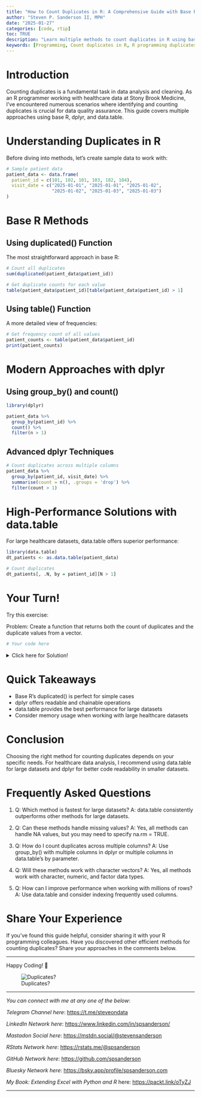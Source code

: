 ```yaml
---
title: "How to Count Duplicates in R: A Comprehensive Guide with Base R, dplyr, and data.table Examples"
author: "Steven P. Sanderson II, MPH"
date: "2025-01-27"
categories: [code, rtip]
toc: TRUE
description: "Learn multiple methods to count duplicates in R using base R, dplyr, and data.table. Includes practical examples, performance tips, and best practices for efficient duplicate detection."
keywords: [Programming, Count duplicates in R, R programming duplicates, R data analysis, R data cleaning, R duplicate detection, dplyr count duplicates, data.table duplicate counting, base R duplicate functions, identify duplicates in R, R unique values, How to count duplicates in R using dplyr, Efficient methods for counting duplicates in large datasets in R, Step-by-step guide to finding duplicate values in R, Comparing base R and data.table for duplicate detection, Best practices for handling duplicates in R data frames]
---
```


# Introduction

Counting duplicates is a fundamental task in data analysis and cleaning. As an R programmer working with healthcare data at Stony Brook Medicine, I've encountered numerous scenarios where identifying and counting duplicates is crucial for data quality assurance. This guide covers multiple approaches using base R, dplyr, and data.table.

# Understanding Duplicates in R

Before diving into methods, let's create sample data to work with:

```r
# Sample patient data
patient_data <- data.frame(
  patient_id = c(101, 102, 101, 103, 102, 104),
  visit_date = c("2025-01-01", "2025-01-01", "2025-01-02", 
                 "2025-01-02", "2025-01-03", "2025-01-03")
)
```

# Base R Methods

## Using duplicated() Function

The most straightforward approach in base R:

```r
# Count all duplicates
sum(duplicated(patient_data$patient_id))

# Get duplicate counts for each value
table(patient_data$patient_id)[table(patient_data$patient_id) > 1]
```

## Using table() Function

A more detailed view of frequencies:

```r
# Get frequency count of all values
patient_counts <- table(patient_data$patient_id)
print(patient_counts)
```

# Modern Approaches with dplyr

## Using group_by() and count()

```r
library(dplyr)

patient_data %>%
  group_by(patient_id) %>%
  count() %>%
  filter(n > 1)
```

## Advanced dplyr Techniques

```r
# Count duplicates across multiple columns
patient_data %>%
  group_by(patient_id, visit_date) %>%
  summarise(count = n(), .groups = 'drop') %>%
  filter(count > 1)
```

# High-Performance Solutions with data.table

For large healthcare datasets, data.table offers superior performance:

```r
library(data.table)
dt_patients <- as.data.table(patient_data)

# Count duplicates
dt_patients[, .N, by = patient_id][N > 1]
```

# Your Turn!

Try this exercise:

Problem: Create a function that returns both the count of duplicates and the duplicate values from a vector.

``` r
# Your code here
```

<details>

<summary>Click here for Solution!</summary>

Solution:

```r
count_duplicates <- function(x) {
  dup_counts <- table(x)
  list(
    duplicate_values = names(dup_counts[dup_counts > 1]),
    counts = dup_counts[dup_counts > 1]
  )
}

# Test the function
test_vector <- c(1, 2, 2, 3, 3, 3, 4)
count_duplicates(test_vector)
```

</details>

# Quick Takeaways

-   Base R's duplicated() is perfect for simple cases
-   dplyr offers readable and chainable operations
-   data.table provides the best performance for large datasets
-   Consider memory usage when working with large healthcare datasets

# Conclusion

Choosing the right method for counting duplicates depends on your specific needs. For healthcare data analysis, I recommend using data.table for large datasets and dplyr for better code readability in smaller datasets.

# Frequently Asked Questions

1.  Q: Which method is fastest for large datasets? A: data.table consistently outperforms other methods for large datasets.

2.  Q: Can these methods handle missing values? A: Yes, all methods can handle NA values, but you may need to specify na.rm = TRUE.

3.  Q: How do I count duplicates across multiple columns? A: Use group_by() with multiple columns in dplyr or multiple columns in data.table's by parameter.

4.  Q: Will these methods work with character vectors? A: Yes, all methods work with character, numeric, and factor data types.

5.  Q: How can I improve performance when working with millions of rows? A: Use data.table and consider indexing frequently used columns.

# Share Your Experience

If you've found this guide helpful, consider sharing it with your R programming colleagues. Have you discovered other efficient methods for counting duplicates? Share your approaches in the comments below.

------------------------------------------------------------------------

Happy Coding! 🚀

![Duplicates?](todays_post.png)

------------------------------------------------------------------------

*You can connect with me at any one of the below*:

*Telegram Channel here*: <https://t.me/steveondata>

*LinkedIn Network here*: <https://www.linkedin.com/in/spsanderson/>

*Mastadon Social here*: [https://mstdn.social/\@stevensanderson](https://mstdn.social/@stevensanderson)

*RStats Network here*: [https://rstats.me/\@spsanderson](https://rstats.me/@spsanderson)

*GitHub Network here*: <https://github.com/spsanderson>

*Bluesky Network here*: <https://bsky.app/profile/spsanderson.com>

*My Book: Extending Excel with Python and R* here: <https://packt.link/oTyZJ>

------------------------------------------------------------------------

```{=html}
<script src="https://giscus.app/client.js"
        data-repo="spsanderson/steveondata"
        data-repo-id="R_kgDOIIxnLw"
        data-category="Comments"
        data-category-id="DIC_kwDOIIxnL84ChTk8"
        data-mapping="url"
        data-strict="0"
        data-reactions-enabled="1"
        data-emit-metadata="0"
        data-input-position="top"
        data-theme="dark"
        data-lang="en"
        data-loading="lazy"
        crossorigin="anonymous"
        async>
</script>
```
